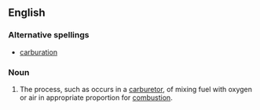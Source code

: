 ==English==

===Alternative spellings===
*[[carburation]]


===Noun===
{{en-noun}}

#The process, such as occurs in a [[carburetor]], of mixing fuel with oxygen or air in appropriate proportion for [[combustion]].